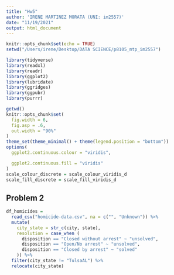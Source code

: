```yaml
---
title: "Hw5"
author: 'IRENE MARTINEZ MORATA (UNI: im2557)'
date: "11/19/2021"
output: html_document
---
```


```r

knitr::opts_chunk$set(echo = TRUE)
setwd("/Users/irene/Desktop/DATA SCIENCE/p8105_mtp_im2557")

library(tidyverse)
library(readxl)
library(readr)
library(ggplot2)
library(lubridate)
library(ggridges)
library(ggpubr)
library(purrr)

getwd()
knitr::opts_chunk$set(
  fig.width = 6,
  fig.asp = .6,
  out.width = "90%"
)
theme_set(theme_minimal() + theme(legend.position = "bottom"))
options(
  ggplot2.continuous.colour = "viridis",

  ggplot2.continuous.fill = "viridis"
)
scale_colour_discrete = scale_colour_viridis_d
scale_fill_discrete = scale_fill_viridis_d
```


## Problem 2

```r
df_homicides =
  read_csv("homicide-data.csv", na = c("", "Unknown")) %>% 
  mutate(
    city_state = str_c(city, state),
    resolution = case_when (
      disposition == "Closed without arrest" ~ "unsolved",
      disposition == "Open/No arrest" ~ "unsolved",
      disposition == "Closed by arrest" ~ "solved"
    )) %>% 
  filter(city_state != "TulsaAL") %>% 
  relocate(city_state) 
```
